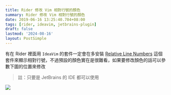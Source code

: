 ```yaml
---
title: Rider 修改 Vim 相對行號的顏色
summary: Rider 修改 Vim 相對行號的顏色
date: 2019-06-16 13:25:40.704+08:00
tags: [rider, ideavim, jetbrains-plugin]
draft: false
lastmod: '2024-08-16'
layout: PostSimple
---
```


有在 Rider 裡面用 `IdeaVim` 的套件一定會在多安裝 [Relative Line Numbers](https://plugins.jetbrains.com/plugin/7414-relative-line-numbers) 這個套件來顯示相對行號，不過預設的顏色實在是很難看，如果要修改顏色的話可以參數下圖的位置來修改

> 註：只要是 JetBrains 的 IDE 都可以使用

![](/static/images/2019/rider-vim-relative-line-number-color/01.webp)

